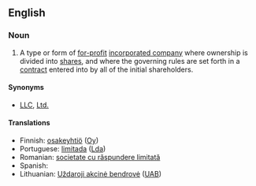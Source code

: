 {{wikipedia}}
==English==
===Noun===
{{en-noun|sg=[[limited]] [[liability]] [[company]]|limited liability companies}}

# {{legal}} A type or form of [[for-profit]] [[incorporated company]] where ownership is divided into [[share]]s, and where the governing rules are set forth in a [[contract]] entered into by all of the initial shareholders.

====Synonyms====
*[[LLC]], [[Ltd.]]

====Translations====

*Finnish: [[osakeyhtiö]] ([[Oy]])
*Portuguese: [[limitada]] ([[Lda]])
*Romanian: [[societate cu răspundere limitată]]
*Spanish: {{t|es|sociedad de responsabilidad limitada|f}}
*Lithuanian: [[Uždaroji akcinė bendrovė]] ([[UAB]])